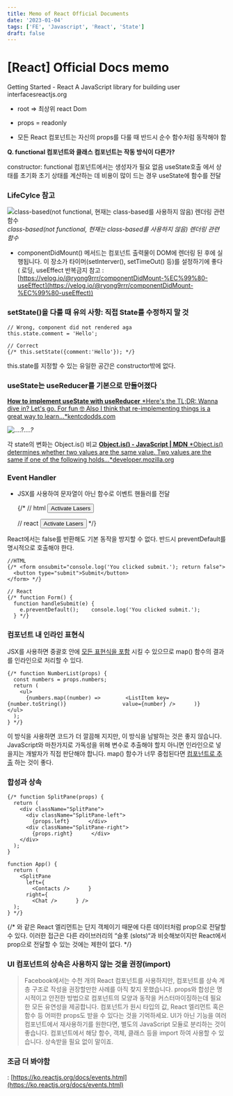 ```yaml
---
title: Memo of React Official Documents
date: '2023-01-04'
tags: ['FE', 'Javascript', 'React', 'State']
draft: false
---
```


# [React] Official Docs memo

Getting Started - React
A JavaScript library for building user interfacesreactjs.org

* root => 최상위 react Dom

* props = readonly

* 모든 React 컴포넌트는 자신의 props를 다룰 때 반드시 순수 함수처럼 동작해야 함

**Q. functional 컴포넌트와 클래스 컴포넌트는 작동 방식이 다른가?**

constructor: functional 컴포넌트에서는 생성자가 필요 없음
useState호출 에서 상태를 초기화
초기 상태를 계산하는 데 비용이 많이 드는 경우 useState에 함수를 전달

### LifeCylce 참고

![class-based(not functional, 현재는 class-based를 사용하지 않음) 렌더링 관련 함수](https://cdn-images-1.medium.com/max/2310/0*So5sqctZXGLNfI5c.png)*class-based(not functional, 현재는 class-based를 사용하지 않음) 렌더링 관련 함수*

* componentDidMount() 메서드는 컴포넌트 출력물이 DOM에 렌더링 된 후에 실행됩니다. 이 장소가 타이머(setInterver(), setTimeOut() 등)를 설정하기에 좋다 ( 로딩, useEffect 반복금지 참고 : [https://velog.io/@ryong9rrr/componentDidMount-%EC%99%80-useEffect](https://velog.io/@ryong9rrr/componentDidMount-%EC%99%80-useEffect))

### setState()을 다룰 때 유의 사항: 직접 State를 수정하지 말 것

    // Wrong, component did not rendered aga
    this.state.comment = 'Hello';

    // Correct
    {/* this.setState({comment:'Hello'}); */}

this.state를 지정할 수 있는 유일한 공간은 constructor밖에 없다.

### useState는 useReducer를 기본으로 만들어졌다
[**How to implement useState with useReducer**
*Here's the TL;DR: Wanna dive in? Let's go. For fun 🤓 Also I think that re-implementing things is a great way to learn…*kentcdodds.com](https://kentcdodds.com/blog/how-to-implement-usestate-with-usereducer)

![….?](https://cdn-images-1.medium.com/max/3084/1*QaucPzpQvznviWQrzoMP-w.png)*….?*

각 state의 변화는 Object.is() 비교
[**Object.is() - JavaScript | MDN**
*Object.is() determines whether two values are the same value. Two values are the same if one of the following holds…*developer.mozilla.org](https://developer.mozilla.org/en-US/docs/Web/JavaScript/Reference/Global_Objects/Object/is#description)

### Event Handler

* JSX를 사용하여 문자열이 아닌 함수로 이벤트 핸들러를 전달

    {/* // html
    <button onclick="activateLasers()">
      Activate Lasers
    </button>
    
    // react
    <button onClick={activateLasers}>  Activate Lasers</button> */}

React에서는 false를 반환해도 기본 동작을 방지할 수 없다. 반드시 preventDefault를 명시적으로 호출해야 한다.

    //HTML
    {/* <form onsubmit="console.log('You clicked submit.'); return false">
      <button type="submit">Submit</button>
    </form> */}
    
    // React
    {/* function Form() {
      function handleSubmit(e) {
        e.preventDefault();    console.log('You clicked submit.');
      } */}

### 컴포넌트 내 인라인 표현식

JSX를 사용하면 중괄호 안에 [모든 표현식을 포함](https://ko.reactjs.org/docs/introducing-jsx.html#embedding-expressions-in-jsx) 시킬 수 있으므로 map() 함수의 결과를 인라인으로 처리할 수 있다.

    {/* function NumberList(props) {
      const numbers = props.numbers;
      return (
        <ul>
          {numbers.map((number) =>        <ListItem key={number.toString()}                  value={number} />      )}    </ul>
      );
    } */}

이 방식을 사용하면 코드가 더 깔끔해 지지만, 이 방식을 남발하는 것은 좋지 않습니다. JavaScript와 마찬가지로 가독성을 위해 변수로 추출해야 할지 아니면 인라인으로 넣을지는 개발자가 직접 판단해야 합니다. map() 함수가 너무 중첩된다면 [컴포넌트로 추출](https://ko.reactjs.org/docs/components-and-props.html#extracting-components) 하는 것이 좋다.

### 합성과 상속

    {/* function SplitPane(props) {
      return (
        <div className="SplitPane">
          <div className="SplitPane-left">
            {props.left}      </div>
          <div className="SplitPane-right">
            {props.right}      </div>
        </div>
      );
    }
    
    function App() {
      return (
        <SplitPane
          left={
            <Contacts />      }
          right={
            <Chat />      } />
      );
    } */}

{/* <Contacts />와 <Chat />같은 React 엘리먼트는 단지 객체이기 때문에 다른 데이터처럼 prop으로 전달할 수 있다. 이러한 접근은 다른 라이브러리의 “슬롯 (slots)“과 비슷해보이지만 React에서 prop으로 전달할 수 있는 것에는 제한이 없다. */}

### UI 컴포넌트의 상속은 사용하지 않는 것을 권장(import)
> Facebook에서는 수천 개의 React 컴포넌트를 사용하지만, 컴포넌트를 상속 계층 구조로 작성을 권장할만한 사례를 아직 찾지 못했습니다.
> props와 합성은 명시적이고 안전한 방법으로 컴포넌트의 모양과 동작을 커스터마이징하는데 필요한 모든 유연성을 제공합니다. 컴포넌트가 원시 타입의 값, React 엘리먼트 혹은 함수 등 어떠한 props도 받을 수 있다는 것을 기억하세요.
> UI가 아닌 기능을 여러 컴포넌트에서 재사용하기를 원한다면, 별도의 JavaScript 모듈로 분리하는 것이 좋습니다. 컴포넌트에서 해당 함수, 객체, 클래스 등을 import 하여 사용할 수 있습니다. 상속받을 필요 없이 말이죠.

### 조금 더 봐야함

: [https://ko.reactjs.org/docs/events.html](https://ko.reactjs.org/docs/events.html)
